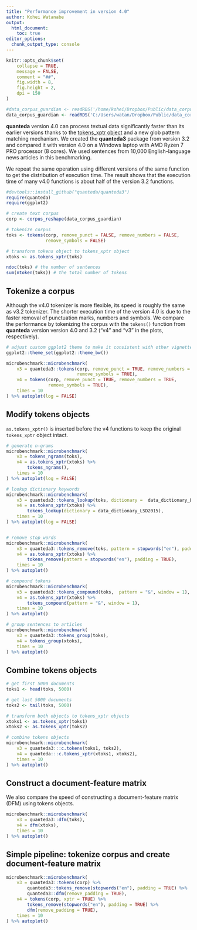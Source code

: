 ```yaml
---
title: "Performance improvement in version 4.0"
author: Kohei Watanabe
output:  
  html_document:
    toc: true
editor_options: 
  chunk_output_type: console
---
```


```r
knitr::opts_chunk$set(
    collapse = TRUE,
    message = FALSE,
    comment = "##",
    fig.width = 8, 
    fig.height = 2, 
    dpi = 150
)
```

```r
#data_corpus_guardian <- readRDS('/home/kohei/Dropbox/Public/data_corpus_guardian2016-10k.rds') 
data_corpus_guardian <- readRDS('C:/Users/watan/Dropbox/Public/data_corpus_guardian2016-10k.rds')
```

**quanteda** version 4.0 can process textual data significantly faster than its earlier versions thanks to the [tokens_xptr object](./articles/tokens.html) and a new glob pattern matching mechanism. We created the **quanteda3** package from version 3.2 and compared it with version 4.0 on a Windows laptop with AMD Ryzen 7 PRO processor (8 cores). We used sentences from 10,000 English-language news articles in this benchmarking.

We repeat the same operation using different versions of the same function to get the distribution of execution time. The result shows that the execution time of many v4.0 functions is about half of the version 3.2 functions.

```r
#devtools::install_github("quanteda/quanteda3")
require(quanteda)
require(ggplot2)

# create text corpus
corp <- corpus_reshape(data_corpus_guardian)

# tokenize corpus
toks <- tokens(corp, remove_punct = FALSE, remove_numbers = FALSE, 
               remove_symbols = FALSE)

# transform tokens object to tokens_xptr object
xtoks <- as.tokens_xptr(toks)

ndoc(toks) # the number of sentences
sum(ntoken(toks)) # the total number of tokens
```

## Tokenize a corpus

Although the v4.0 tokenizer is more flexible, its speed is roughly the same as v3.2 tokenizer. The shorter execution time of the version 4.0 is due to the faster removal of punctuation marks, numbers and symbols. We compare the performance by tokenizing the corpus with the `tokens()` function from **quanteda** version version 4.0 and 3.2 ("v4" and "v3" in the plots, respectively). 


```r
# adjust custom ggplot2 theme to make it consistent with other vignettes
ggplot2::theme_set(ggplot2::theme_bw())
```

```r
microbenchmark::microbenchmark(
    v3 = quanteda3::tokens(corp, remove_punct = TRUE, remove_numbers = TRUE, 
                           remove_symbols = TRUE),
    v4 = tokens(corp, remove_punct = TRUE, remove_numbers = TRUE, 
                remove_symbols = TRUE),
    times = 10
) %>% autoplot(log = FALSE)
```

## Modify tokens objects

`as.tokens_xptr()` is inserted before the v4 functions to keep the original `tokens_xptr` object intact.

```r
# generate n-grams
microbenchmark::microbenchmark(
    v3 = tokens_ngrams(toks),
    v4 = as.tokens_xptr(xtoks) %>% 
        tokens_ngrams(),
    times = 10
) %>% autoplot(log = FALSE)

# lookup dictionary keywords
microbenchmark::microbenchmark(
    v3 = quanteda3::tokens_lookup(toks, dictionary =  data_dictionary_LSD2015),
    v4 = as.tokens_xptr(xtoks) %>% 
        tokens_lookup(dictionary = data_dictionary_LSD2015),
    times = 10
) %>% autoplot(log = FALSE)


# remove stop words
microbenchmark::microbenchmark(
    v3 = quanteda3::tokens_remove(toks, pattern = stopwords("en"), padding = TRUE),
    v4 = as.tokens_xptr(xtoks) %>% 
        tokens_remove(pattern = stopwords("en"), padding = TRUE),
    times = 10
) %>% autoplot()

# compound tokens
microbenchmark::microbenchmark(
    v3 = quanteda3::tokens_compound(toks,  pattern = "&", window = 1),
    v4 = as.tokens_xptr(xtoks) %>% 
        tokens_compound(pattern = "&", window = 1),
    times = 10
) %>% autoplot()

# group sentences to articles
microbenchmark::microbenchmark(
    v3 = quanteda3::tokens_group(toks),
    v4 = tokens_group(xtoks),
    times = 10
) %>% autoplot()
```

## Combine tokens objects

```r
# get first 5000 documents
toks1 <- head(toks, 5000)

# get last 5000 documents
toks2 <- tail(toks, 5000)

# transform both objects to tokens_xptr objects
xtoks1 <- as.tokens_xptr(toks1)
xtoks2 <- as.tokens_xptr(toks2)

# combine tokens objects
microbenchmark::microbenchmark(
    v3 = quanteda3:::c.tokens(toks1, toks2),
    v4 = quanteda:::c.tokens_xptr(xtoks1, xtoks2),
    times = 10
) %>% autoplot()
```

## Construct a document-feature matrix

We also compare the speed of constructing a document-feature matrix (DFM) using tokens objects.

```r
microbenchmark::microbenchmark(
    v3 = quanteda3::dfm(toks),
    v4 = dfm(xtoks),
    times = 10
) %>% autoplot()
```

## Simple pipeline: tokenize corpus and create document-feature matrix

```r
microbenchmark::microbenchmark(
    v3 = quanteda3::tokens(corp) %>% 
        quanteda3::tokens_remove(stopwords("en"), padding = TRUE) %>% 
        quanteda3::dfm(remove_padding = TRUE),
    v4 = tokens(corp, xptr = TRUE) %>% 
        tokens_remove(stopwords("en"), padding = TRUE) %>% 
        dfm(remove_padding = TRUE),
    times = 10
) %>% autoplot()
```

